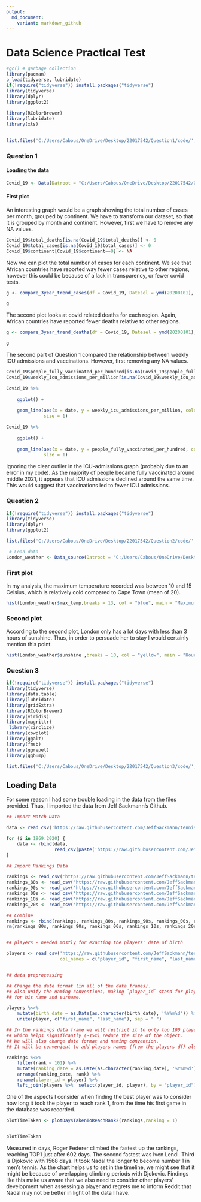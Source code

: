 ```yaml
---
output:
  md_document:
    variant: markdown_github
---
```


# Data Science Practical Test

```r
#gc() # garbage collection 
library(pacman)
p_load(tidyverse, lubridate)
if(!require("tidyverse")) install.packages("tidyverse")
library(tidyverse)
library(dplyr)  
library(ggplot2)  
 
library(RColorBrewer) 
library(lubridate)  
library(xts)    
 

list.files('C:/Users/Cabous/OneDrive/Desktop/22017542/Question1/code/', full.names = T, recursive = T) %>% as.list() %>% walk(~source(.))


```

### Question 1

#### Loading the data

```r

Covid_19 <- Data(Datroot = "C:/Users/Cabous/OneDrive/Desktop/22017542/Question1/data/Covid/owid-covid-data.csv")

```

#### First plot

An interesting graph would be a graph showing the total number of cases per month, grouped by continent. We have to transform our dataset, so that it is grouped by month and continent. However, first we have to remove any NA values.

```r
Covid_19$total_deaths[is.na(Covid_19$total_deaths)] <- 0
Covid_19$total_cases[is.na(Covid_19$total_cases)] <- 0
Covid_19$continent[Covid_19$continent==0] <- NA

```

Now we can plot the total number of cases for each continent. We see that African countries have reported way fewer cases relative to other regions, however this could be because of a lack in transparency, or fewer covid tests.

```r

g <- compare_3year_trend_cases(df = Covid_19, Datesel = ymd(20200101), NYears = 3)

g

```

The second plot looks at covid related deaths for each region. Again, African countries have reported fewer deaths relative to other regions.

```r
g <- compare_3year_trend_deaths(df = Covid_19, Datesel = ymd(20200101), NYears = 3)

g
```



The second part of Question 1 compared the relationship between weekly ICU admissions and vaccinations. However, first removing any NA values.

```r
Covid_19$people_fully_vaccinated_per_hundred[is.na(Covid_19$people_fully_vaccinated_per_hundred)] <- 0
Covid_19$weekly_icu_admissions_per_million[is.na(Covid_19$weekly_icu_admissions_per_million)] <- 0
```


```r
Covid_19 %>% 
    
    ggplot() + 
    
    geom_line(aes(x = date, y = weekly_icu_admissions_per_million, color = continent), alpha = 0.8, 
              size = 1)
```

```r
Covid_19 %>% 
    
    ggplot() + 
    
    geom_line(aes(x = date, y = people_fully_vaccinated_per_hundred, color = continent), alpha = 0.8, 
              size = 1)

```

Ignoring the clear outlier in the ICU-admissions graph (probably due to an error in my code). As the majority of people became fully vaccinated around middle 2021, it appears that ICU admissions declined around the same time. This would suggest that vaccinations led to fewer ICU admissions. 



### Question 2

```r
if(!require("tidyverse")) install.packages("tidyverse")
library(tidyverse)
library(dplyr)  
library(ggplot2) 

list.files('C:/Users/Cabous/OneDrive/Desktop/22017542/Question2/code/', full.names = T, recursive = T) %>% as.list() %>% walk(~source(.))

 # Load data
London_weather <- Data_source(Datroot = "C:/Users/Cabous/OneDrive/Desktop/22017542/Question2/data/London/london_weather.csv")

```

### First plot

In my analysis, the maximum temperature recorded was between 10 and 15 Celsius, which is relatively cold compared to Cape Town (mean of 20).

```r

hist(London_weather$max_temp,breaks = 13, col = "blue", main = "Maximum temperature")

```
### Second plot

According to the second plot, London only has a lot days with less than 3 hours of sunshine. Thus, in order to persuade her to stay I would certainly mention this point.

```r

hist(London_weather$sunshine ,breaks = 10, col = "yellow", main = "Hours of sunshine per day")

```



### Question 3

```r
if(!require("tidyverse")) install.packages("tidyverse")
library(tidyverse)
library(data.table)
library(lubridate)
library(gridExtra)
library(RColorBrewer)
library(viridis)
library(magrittr)
 library(circlize)
library(cowplot)
library(ggalt)
library(fmsb)
library(ggrepel)
library(ggbump)
```

```r
list.files('C:/Users/Cabous/OneDrive/Desktop/22017542/Question3/code/', full.names = T, recursive = T) %>% as.list() %>% walk(~source(.))
```

## Loading Data

For some reason I had some trouble loading in the data from the files provided. Thus, I imported the data from Jeff Sackmann's Github.

```r
## Import Match Data

data <- read_csv('https://raw.githubusercontent.com/JeffSackmann/tennis_atp/master/atp_matches_1968.csv')

for (i in 1969:2020) {
    data <- rbind(data,
                  read_csv(paste('https://raw.githubusercontent.com/JeffSackmann/tennis_atp/master/atp_matches_', i,'.csv', sep = '')))
}

## Import Rankings Data

rankings <- read_csv('https://raw.githubusercontent.com/JeffSackmann/tennis_atp/master/atp_rankings_70s.csv')
rankings_80s <- read_csv('https://raw.githubusercontent.com/JeffSackmann/tennis_atp/master/atp_rankings_80s.csv')
rankings_90s <- read_csv('https://raw.githubusercontent.com/JeffSackmann/tennis_atp/master/atp_rankings_90s.csv')
rankings_00s <- read_csv('https://raw.githubusercontent.com/JeffSackmann/tennis_atp/master/atp_rankings_00s.csv')
rankings_10s <- read_csv('https://raw.githubusercontent.com/JeffSackmann/tennis_atp/master/atp_rankings_10s.csv')
rankings_20s <- read_csv('https://raw.githubusercontent.com/JeffSackmann/tennis_atp/master/atp_rankings_current.csv', col_names = c("ranking_date","rank", "player","points"))

## Combine
rankings <- rbind(rankings, rankings_80s, rankings_90s, rankings_00s, rankings_10s, rankings_20s)
rm(rankings_80s, rankings_90s, rankings_00s, rankings_10s, rankings_20s)


## players - needed mostly for exacting the players' date of birth 

players <- read_csv('https://raw.githubusercontent.com/JeffSackmann/tennis_atp/master/atp_players.csv',
                    col_names = c("player_id", "first_name", "last_name", "hand", "birth_date", "country_code"))


## data preprocessing 

## Change the date format (in all of the data frames).
## Also unify the naming conventions, making `player_id` stand for player ID, and `player`
## for his name and surname.

players %<>%
    mutate(birth_date = as.Date(as.character(birth_date), '%Y%m%d')) %>%
    unite(player, c("first_name", "last_name"), sep = " ")

## In the rankings data frame we will restrict it to only top 100 players for each ranking week,
## which helps significantly (~15x) reduce the size of the object.
## We will also change date format and naming convention.
## It will be convenient to add players names (from the players df) also in the rankings data frame.

rankings %<>%
    filter(rank < 101) %>%
    mutate(ranking_date = as.Date(as.character(ranking_date), '%Y%m%d')) %>%
    arrange(ranking_date, rank) %>%
    rename(player_id = player) %>%
    left_join(players %>%  select(player_id, player), by = "player_id")

```

One of the aspects I consider when finding the best player was to consider how long it took the player to reach rank 1, from the time his first game in the database was recorded.

```r
plotTimeTaken <- plotDaysTakenToReachRank2(rankings,ranking = 1)


plotTimeTaken
```

Measured in days, Roger Federer climbed the fastest up the rankings, reaching TOP1 just after 602 days. The second fastest was Iven Lendl. Third is Djokovic with 1568 days. It took Nadal the longer to become number 1 in men’s tennis. As the chart helps us to set in the timeline, we might see that it might be because of overlapping climbing periods with Djokovic. Findings like this make us aware that we also need to consider other players’ development when assessing a player and regrets me to inform Reddit that Nadal may not be better in light of the data I have.






